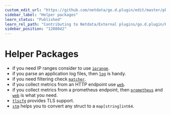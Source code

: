 ```yaml
---
custom_edit_url: "https://github.com/netdata/go.d.plugin/edit/master/pkg/README.md"
sidebar_label: "Helper packages"
learn_status: "Published"
learn_rel_path: "Contributing to Netdata/External plugins/go.d.plugin/Helper Packages"
sidebar_position: "1208042"
---
```



# Helper Packages

- if you need IP ranges consider to
  use [`iprange`](/docs/contributing-to-netdata/external-plugins/go.d.plugin/helper-packages/iprange).
- if you parse an application log files, then [`log`](https://github.com/netdata/go.d.plugin/tree/master/pkg/logs) is
  handy.
- if you need filtering
  check [`matcher`](/docs/contributing-to-netdata/external-plugins/go.d.plugin/helper-packages/matcher).
- if you collect metrics from an HTTP endpoint use [`web`](https://github.com/netdata/go.d.plugin/tree/master/pkg/web).
- if you collect metrics from a prometheus endpoint,
  then [`prometheus`](https://github.com/netdata/go.d.plugin/tree/master/pkg/prometheus)
  and [`web`](/docs/contributing-to-netdata/external-plugins/go.d.plugin/helper-packages/web) is what you need.
- [`tlscfg`](/docs/contributing-to-netdata/external-plugins/go.d.plugin/helper-packages/tlscfg) provides TLS support.
- [`stm`](/docs/contributing-to-netdata/external-plugins/go.d.plugin/helper-packages/stm) helps you to convert any struct to a `map[string]int64`.
